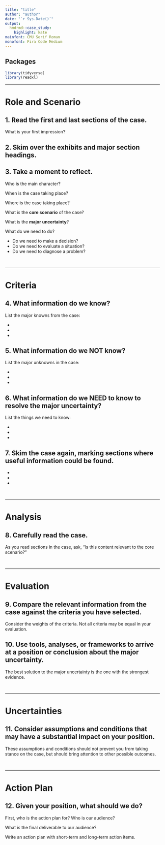---
title: "title"
author: "author"
date: "`r Sys.Date()`"
output: 
  hmdrmd::case_study:
    highlight: kate
mainfont: CMU Serif Roman
monofont: Fira Code Medium
---

## Packages

```{r packages, message=FALSE, warning=FALSE}
library(tidyverse)
library(readxl)
```

***
# Role and Scenario

## 1. Read the first and last sections of the case.  

What is your first impression?  
  

## 2. Skim over the exhibits and major section headings.  
  

## 3. Take a moment to reflect.  

Who is the main character?  

When is the case taking place?  

Where is the case taking place?  

What is the **core scenario** of the case?  

What is the **major uncertainty**?  

What do we need to do?  
  
- Do we need to make a decision?
- Do we need to evaluate a situation?
- Do we need to diagnose a problem?
  
&nbsp;

***

\pagebreak

# Criteria

## 4. What information do we know?  

List the major knowns from the case:

- 
- 
- 

## 5. What information do we NOT know?

List the major unknowns in the case:

- 
- 
- 

## 6. What information do we NEED to know to resolve the **major uncertainty**?

List the things we need to know:

- 
- 
- 

## 7. Skim the case again, marking sections where useful information could be found.  

- 
- 
- 
  
&nbsp;

***
# Analysis

## 8. Carefully read the case. 

As you read sections in the case, ask, "Is this content relevant to the core scenario?"  

  
&nbsp;

***
# Evaluation  

## 9. Compare the **relevant** information from the case against the criteria you have selected.

Consider the weights of the criteria. Not all criteria may be equal in your evaluation.  

## 10. Use tools, analyses, or frameworks to arrive at a position or conclusion about the **major uncertainty**.  

The best solution to the major uncertainty is the one with the strongest evidence.  

  
&nbsp;

***

\pagebreak

# Uncertainties
  

## 11. Consider assumptions and conditions that may have a substantial impact on your position.  

These assumptions and conditions should not prevent you from taking stance on the case, but should bring attention to other possible outcomes.   
  
  
&nbsp;

***
# Action Plan

## 12. Given your position, what should we do?  

First, who is the action plan for? Who is our audience?  

What is the final deliverable to our audience?  

Write an action plan with short-term and long-term action items.  
  


